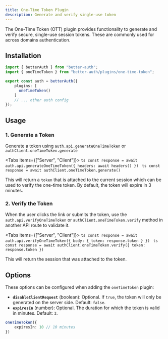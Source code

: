 ```yaml
---
title: One-Time Token Plugin
description: Generate and verify single-use token
---
```


The One-Time Token (OTT) plugin provides functionality to generate and verify secure, single-use session tokens. These are commonly used for across domains authentication.

## Installation

```ts title="auth.ts"
import { betterAuth } from "better-auth";
import { oneTimeToken } from "better-auth/plugins/one-time-token";

export const auth = betterAuth({
    plugins: [
      oneTimeToken()
    ]
    // ... other auth config
});
```

## Usage

### 1. Generate a Token

Generate a token using `auth.api.generateOneTimeToken` or `authClient.oneTimeToken.generate`

<Tabs items={["Server", "Client"]}>
    <Tab value="Server">
        ```ts
        const response = await auth.api.generateOneTimeToken({
            headers: await headers()
        })
        ```
    </Tab>
    <Tab value="Client">
        ```ts
        const response = await authClient.oneTimeToken.generate()
        ```
    </Tab>
</Tabs>

This will return a `token` that is attached to the current session which can be used to verify the one-time token. By default, the token will expire in 3 minutes.

### 2. Verify the Token

When the user clicks the link or submits the token, use the `auth.api.verifyOneTimeToken` or `authClient.oneTimeToken.verify` method in another API route to validate it.

<Tabs items={["Server", "Client"]}>
    <Tab value="Server">
        ```ts
        const response = await auth.api.verifyOneTimeToken({
            body: {
                token: response.token
            }
        })
        ```
    </Tab>
    <Tab value="Client">
        ```ts
        const response = await authClient.oneTimeToken.verify({
            token: response.token
        })
        ```
    </Tab>
</Tabs>

This will return the session that was attached to the token.

## Options

These options can be configured when adding the `oneTimeToken` plugin:

*   **`disableClientRequest`** (boolean): Optional. If `true`, the token will only be generated on the server side. Default: `false`.
*   **`expiresIn`** (number): Optional. The duration for which the token is valid in minutes. Default: `3`.

```ts
oneTimeToken({
    expiresIn: 10 // 10 minutes
})
```
